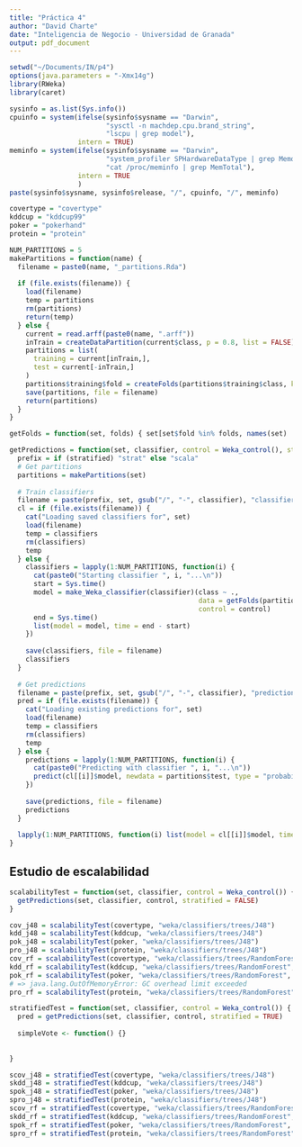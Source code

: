 ```yaml
---
title: "Práctica 4"
author: "David Charte"
date: "Inteligencia de Negocio - Universidad de Granada"
output: pdf_document
---
```


```r
setwd("~/Documents/IN/p4")
options(java.parameters = "-Xmx14g")
library(RWeka)
library(caret)
```

```r
sysinfo = as.list(Sys.info())
cpuinfo = system(ifelse(sysinfo$sysname == "Darwin",
                        "sysctl -n machdep.cpu.brand_string",
                        "lscpu | grep model"),
                 intern = TRUE)
meminfo = system(ifelse(sysinfo$sysname == "Darwin",
                        "system_profiler SPHardwareDataType | grep Memory",
                        "cat /proc/meminfo | grep MemTotal"),
                 intern = TRUE
                 )
paste(sysinfo$sysname, sysinfo$release, "/", cpuinfo, "/", meminfo)
```

```r
covertype = "covertype"
kddcup = "kddcup99"
poker = "pokerhand"
protein = "protein"
```

```r
NUM_PARTITIONS = 5
makePartitions = function(name) {
  filename = paste0(name, "_partitions.Rda")
  
  if (file.exists(filename)) {
    load(filename)
    temp = partitions
    rm(partitions)
    return(temp)
  } else {
    current = read.arff(paste0(name, ".arff"))
    inTrain = createDataPartition(current$class, p = 0.8, list = FALSE)
    partitions = list(
      training = current[inTrain,],
      test = current[-inTrain,]
    )
    partitions$training$fold = createFolds(partitions$training$class, k = NUM_PARTITIONS, list = FALSE)
    save(partitions, file = filename)
    return(partitions)
  }
}

getFolds = function(set, folds) { set[set$fold %in% folds, names(set) != "fold"] }

getPredictions = function(set, classifier, control = Weka_control(), stratified = FALSE) {
  prefix = if (stratified) "strat" else "scala"
  # Get partitions
  partitions = makePartitions(set)
  
  # Train classifiers
  filename = paste(prefix, set, gsub("/", "-", classifier), "classifiers.Rda", sep="_")
  cl = if (file.exists(filename)) {
    cat("Loading saved classifiers for", set)
    load(filename)
    temp = classifiers
    rm(classifiers)
    temp
  } else {
    classifiers = lapply(1:NUM_PARTITIONS, function(i) {
      cat(paste0("Starting classifier ", i, "...\n"))
      start = Sys.time()
      model = make_Weka_classifier(classifier)(class ~ .,
                                               data = getFolds(partitions$training, if (stratified) i else 1:i),
                                               control = control)
      end = Sys.time()
      list(model = model, time = end - start)
    })
    
    save(classifiers, file = filename)
    classifiers
  }
  
  # Get predictions
  filename = paste(prefix, set, gsub("/", "-", classifier), "predictions.Rda", sep="_")
  pred = if (file.exists(filename)) {
    cat("Loading existing predictions for", set)
    load(filename)
    temp = classifiers
    rm(classifiers)
    temp
  } else {
    predictions = lapply(1:NUM_PARTITIONS, function(i) {
      cat(paste0("Predicting with classifier ", i, "...\n"))
      predict(cl[[i]]$model, newdata = partitions$test, type = "probability")
    })
    
    save(predictions, file = filename)
    predictions
  }
  
  lapply(1:NUM_PARTITIONS, function(i) list(model = cl[[i]]$model, time = cl[[i]]$time, predictions = pred[[i]]))
}
```

## Estudio de escalabilidad

```r
scalabilityTest = function(set, classifier, control = Weka_control()) {
  getPredictions(set, classifier, control, stratified = FALSE)
}
```

```r
cov_j48 = scalabilityTest(covertype, "weka/classifiers/trees/J48")
kdd_j48 = scalabilityTest(kddcup, "weka/classifiers/trees/J48")
pok_j48 = scalabilityTest(poker, "weka/classifiers/trees/J48")
pro_j48 = scalabilityTest(protein, "weka/classifiers/trees/J48")
cov_rf = scalabilityTest(covertype, "weka/classifiers/trees/RandomForest", Weka_control(I = 50, "num-slots" = 1))
kdd_rf = scalabilityTest(kddcup, "weka/classifiers/trees/RandomForest", Weka_control(I = 50, "num-slots" = 1))
pok_rf = scalabilityTest(poker, "weka/classifiers/trees/RandomForest", Weka_control(I = 50, "num-slots" = 1))
# => java.lang.OutOfMemoryError: GC overhead limit exceeded
pro_rf = scalabilityTest(protein, "weka/classifiers/trees/RandomForest", Weka_control(I = 50, "num-slots" = 1))
```

```r
stratifiedTest = function(set, classifier, control = Weka_control()) {
  pred = getPredictions(set, classifier, control, stratified = TRUE)
  
  simpleVote <- function() {}
    
  
}
```

```r
scov_j48 = stratifiedTest(covertype, "weka/classifiers/trees/J48")
skdd_j48 = stratifiedTest(kddcup, "weka/classifiers/trees/J48")
spok_j48 = stratifiedTest(poker, "weka/classifiers/trees/J48")
spro_j48 = stratifiedTest(protein, "weka/classifiers/trees/J48")
scov_rf = stratifiedTest(covertype, "weka/classifiers/trees/RandomForest", Weka_control(I = 50, "num-slots" = 1))
skdd_rf = stratifiedTest(kddcup, "weka/classifiers/trees/RandomForest", Weka_control(I = 50, "num-slots" = 1))
spok_rf = stratifiedTest(poker, "weka/classifiers/trees/RandomForest", Weka_control(I = 50, "num-slots" = 1))
spro_rf = stratifiedTest(protein, "weka/classifiers/trees/RandomForest", Weka_control(I = 50, "num-slots" = 1))
```
